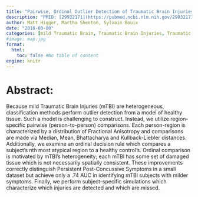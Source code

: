 ```yaml
---
title: "Pairwise, Ordinal Outlier Detection of Traumatic Brain Injuries"
description: "PMID: [29932171](https://pubmed.ncbi.nlm.nih.gov/29932171/){target='_blank'}    DOI: [10.1007/978-3-319-75238-9_9](https://doi.org/10.1007/978-3-319-75238-9_9){target='_blank'}"
author: Matt Higger, Martha Shenton, Sylvain Bouix
date: "2018-00-00"
categories: [mild Traumatic Brain, Traumatic Brain Injuries, Traumatic Brain, mild Traumatic, classification methods perform]
#image: map.jpg
format:
  html:
    toc: false #No table of content
engine: knitr
---
```


# Abstract:

Because mild Traumatic Brain Injuries (mTBI) are heterogeneous, classification methods perform outlier detection from a model of healthy tissue. Such a model is challenging to construct. Instead, we utilize region-specific pairwise (person-to-person) comparisons. Each person-region is characterized by a distribution of Fractional Anisotropy and comparisons are made via Median, Mean, Bhattacharya and Kullback-Liebler distances. Additionally, we examine an ordinal decision rule which compares a subject's nth most atypical region to a healthy control's. Ordinal comparison is motivated by mTBI's heterogeneity; each mTBI has some set of damaged tissue which is not necessarily spatially consistent. These improvements correctly distinguish Persistent Post-Concussive Symptoms in a small dataset but achieve only a .74 AUC in identifying mTBI subjects with milder symptoms. Finally, we perform subject-specific simulations which characterize which injuries are detected and which are missed.
        